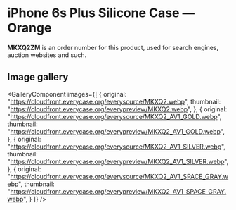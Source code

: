 
# iPhone 6s Plus Silicone Case — Orange

<Callout type='info' emoji='👉🏻'>**MKXQ2ZM** is an order number for this product, used for search engines, auction websites and such.</Callout>

## Image gallery

<GalleryComponent
    images={[
      {
        original: "https://cloudfront.everycase.org/everysource/MKXQ2.webp",
        thumbnail: "https://cloudfront.everycase.org/everypreview/MKXQ2.webp",
      },
      {
        original: "https://cloudfront.everycase.org/everysource/MKXQ2_AV1_GOLD.webp",
        thumbnail: "https://cloudfront.everycase.org/everypreview/MKXQ2_AV1_GOLD.webp",
      },
      {
        original: "https://cloudfront.everycase.org/everysource/MKXQ2_AV1_SILVER.webp",
        thumbnail: "https://cloudfront.everycase.org/everypreview/MKXQ2_AV1_SILVER.webp",
      },
      {
        original: "https://cloudfront.everycase.org/everysource/MKXQ2_AV1_SPACE_GRAY.webp",
        thumbnail: "https://cloudfront.everycase.org/everypreview/MKXQ2_AV1_SPACE_GRAY.webp",
      }
    ]}
  />
